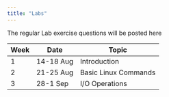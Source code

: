 ```yaml
---
title: "Labs"
---
```


The regular Lab exercise questions will be posted here


|Week|Date|Topic|
|----|----|----|
|1|14-18 Aug|Introduction|
|2|21-25 Aug|Basic Linux Commands|
|3|28-1 Sep|I/O Operations|


